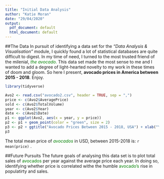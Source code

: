 ```yaml
---
title: "Initial Data Analysis"
author: "Katie Moran"
date: "29/04/2020"
output:
  pdf_document: default
  html_document: default
---
```


##The Data
In pursuit of identifying a data set for the *"Data Analysis & Visualisation"* module, I quickly found a lot of statistical databases are quite difficult to digest. In my time of need, I turned to the most trusted friend of the milenial, <span style="color:green"> *the avocado.* </span> This data set made the most sense to me and I wanted to add a degree of light-hearted novelty to my work in these times of doom and gloom. So here I present, **avocado prices in America between 2015 - 2018**. Enjoy.


```r

library(tidyverse)

Avo2 <- read.csv("avocado2.csv", header = TRUE, sep = ",")
price <- c(Avo2$AveragePrice)
sold <- c(Avo2$TotalVolume)
year <- c(Avo2$Year)
date <- c(Avo2$Date)
p1 <- ggplot(Avo2, aes(x = year, y = price))
p2 <- p1 + geom_point(color = "green", size = 2)
p3 <- p2 + ggtitle("Avocado Prices Between 2015 - 2018, USA") + xlab("Year") + ylab("Prices($)")
p3
```

The total mean price of <span style="color:green"> *avocados* </span> in USD, between 2015-2018 is: `r mean(price)` .

##Future Pursuits
The future goals of analysing this data set is to plot total sales of <span style="color:green"> avocados </span> per year against the average price each year. In doing so, identifying whether price is correlated withe the humble <span style="color:green"> avocado's </span> rise in populatirty and sales.

